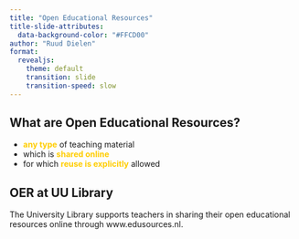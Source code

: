 ```yaml
---
title: "Open Educational Resources"
title-slide-attributes: 
  data-background-color: "#FFCD00"
author: "Ruud Dielen"
format: 
  revealjs: 
    theme: default
    transition: slide
    transition-speed: slow
---
```


## What are Open Educational Resources? {.centre}

::: incremental
-   [ **any type** ]{style="color:#FFCD00"} of teaching material
-   which is [ **shared online** ]{style="color:#FFCD00"}
-   for which [ **reuse is explicitly** ]{style="color:#FFCD00"} allowed
:::

## OER at UU Library

The University Library supports teachers in sharing their open educational resources online through www.edusources.nl.
